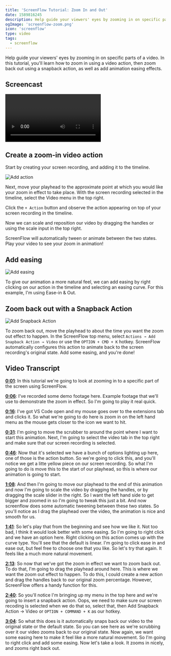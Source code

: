 ```yaml
---
title: 'ScreenFlow Tutorial: Zoom In and Out'
date: 1589816245
description: Help guide your viewers' eyes by zooming in on specific parts of a video.
ogImage: 'screenflow-zoom.png'
icon: 'screenflow'
type: video
tags:
  - screenflow
---
```



Help guide your viewers' eyes by zooming in on specific parts of a video. In this tutorial, you'll learn how to zoom in using a video action, then zoom back out using a snapback action, as well as add animation easing effects.

## Screencast

<Video
  url='https://www.youtube.com/watch?v=azolc30C28w'
/>

## Create a zoom-in video action

Start by creating your screen recording, and adding it to the timeline.

![Add action](/add-action.png)

Next, move your playhead to the approximate point at which you would like your zoom in effect to take place. With the screen recording selected in the timeline, select the Video menu in the top right.

Click the `+ Action` button and observe the action appearing on top of your screen recording in the timeline.

Now we can scale and reposition our video by dragging the handles or using the scale input in the top right.

ScreenFlow will automatically tween or animate between the two states. Play your video to see your zoom in animation!

## Add easing

![Add easing](/easing.png)

To give our animation a more natural feel, we can add easing by right clicking on our action in the timeline and selecting an easing curve. For this example, I'm using Ease-in & Out.

## Zoom back out with a Snapback Action

![Add Snapback Action](/add-snapback-action.png)

To zoom back out, move the playhead to about the time you want the zoom out effect to happen. In the ScreenFlow top menu, select `Actions → Add Snapback Action → Video` or use the `OPTION + CMD + K` hotkey. ScreenFlow automatically configures this action to animate back to the screen recording's original state. Add some easing, and you're done!

## Video Transcript

**[0:01](https://youtu.be/azolc30C28w?t=1)**: In this tutorial we're going to look at zooming in to a specific part of the screen using ScreenFlow.

**[0:06](https://youtu.be/azolc30C28w?t=6)**: I've recorded some demo footage here. Example footage that we'll use to demonstrate the zoom in effect. So I'm going to play it real quick.

**[0:16](https://youtu.be/azolc30C28w?t=16)**: I've got VS Code open and my mouse goes over to the extensions tab and clicks it. So what we're going to do here is zoom in on the left hand menu as the mouse gets closer to the icon we want to hit.

**[0:31](https://youtu.be/azolc30C28w?t=31)**: I'm going to move the scrubber to around the point where I want to start this animation. Next, I'm going to select the video tab in the top right and make sure that our screen recording is selected.

**[0:46](https://youtu.be/azolc30C28w?t=46)**: Now that it's selected we have a bunch of options lighting up here, one of those is the action button. So we're going to click this, and you'll notice we get a litte yellow piece on our screen recording. So what I'm going to do is move this to the start of our playhead, so this is where our animation is going to start.

**[1:08](https://youtu.be/azolc30C28w?t=68)**: And then I'm going to move our playhead to the end of this animation and now I'm going to scale the video by dragging the handles, or by dragging the scale slider in the right. So I want the left hand side to get bigger and zoomed in so I'm going to tweak this just a bit. And now screenflow does some automatic tweening between these two states. So you'll notice as I drag the playhead over the video, the animation is nice and smooth for us.

**[1:41](https://youtu.be/azolc30C28w?t=102)**: So let's play that from the beginning and see how we like it. Not too bad, I think it would look better with some easing. So I'm going to right click and we have an option here. Right clicking on this action comes up with the curve type. You'll see that the default is linear. I'm going to click ease in and ease out, but feel free to choose one that you like. So let's try that again. It feels like a much more natural movement.

**[2:13](https://youtu.be/azolc30C28w?t=133)**: So now that we've got the zoom in effect we want to zoom back out. To do that, I'm going to drag the playhead around here. This is where we want the zoom out effect to happen. To do this, I could create a new action and drag the handles back to our original zoom percentage. However, ScreenFlow offers a handy function for this.

**[2:40](https://youtu.be/azolc30C28w?t=160)**: So you'll notice I'm bringing up my menu in the top here and we're going to insert a snapback action. Oops, we need to make sure our screen recoding is selected when we do that so, select that, then Add Snapback Action -> Video or `OPTION + COMMAND + K` as our hotkey.

**[3:04](https://youtu.be/azolc30C28w?t=184)**: So what this does is it automatically snaps back our video to the original state or the default state. So you can see here as we're scrubbing over it our video zooms back to our original state. Now again, we want some easing here to make it feel like a more natural movement. So I'm going to right click and add some easing. Now let's take a look. It zooms in nicely, and zooms right back out.
